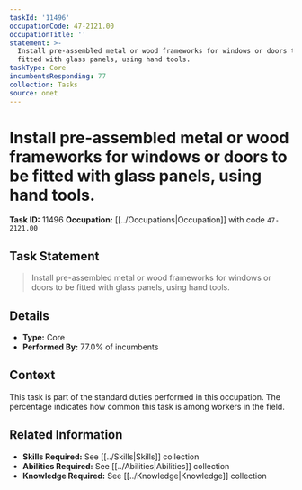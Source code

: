 ```yaml
---
taskId: '11496'
occupationCode: 47-2121.00
occupationTitle: ''
statement: >-
  Install pre-assembled metal or wood frameworks for windows or doors to be
  fitted with glass panels, using hand tools.
taskType: Core
incumbentsResponding: 77
collection: Tasks
source: onet
---
```

# Install pre-assembled metal or wood frameworks for windows or doors to be fitted with glass panels, using hand tools.

**Task ID:** 11496
**Occupation:** [[../Occupations|Occupation]] with code `47-2121.00`

## Task Statement

> Install pre-assembled metal or wood frameworks for windows or doors to be fitted with glass panels, using hand tools.

## Details

- **Type:** Core
- **Performed By:** 77.0% of incumbents

## Context

This task is part of the standard duties performed in this occupation. The percentage indicates how common this task is among workers in the field.

## Related Information

- **Skills Required:** See [[../Skills|Skills]] collection
- **Abilities Required:** See [[../Abilities|Abilities]] collection
- **Knowledge Required:** See [[../Knowledge|Knowledge]] collection
